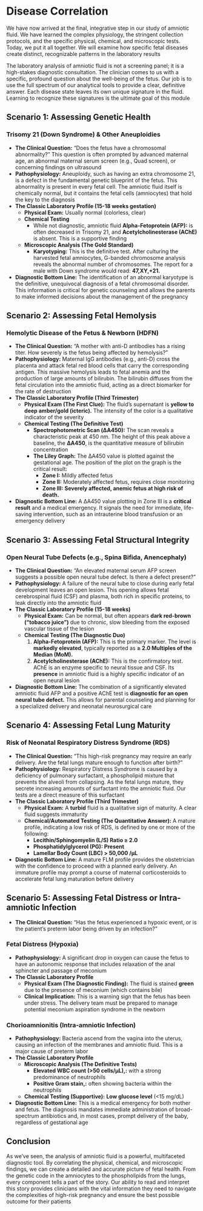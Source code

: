 # Disease Correlation {-}

We have now arrived at the final, integrative step in our study of amniotic fluid. We have learned the complex physiology, the stringent collection protocols, and the specific physical, chemical, and microscopic tests. Today, we put it all together. We will examine how specific fetal diseases create distinct, recognizable patterns in the laboratory results

The laboratory analysis of amniotic fluid is not a screening panel; it is a high-stakes diagnostic consultation. The clinician comes to us with a specific, profound question about the well-being of the fetus. Our job is to use the full spectrum of our analytical tools to provide a clear, definitive answer. Each disease state leaves its own unique signature in the fluid. Learning to recognize these signatures is the ultimate goal of this module

## **Scenario 1: Assessing Genetic Health** {-}

### **Trisomy 21 (Down Syndrome) & Other Aneuploidies** {-}

*   **The Clinical Question:** "Does the fetus have a chromosomal abnormality?" This question is often prompted by advanced maternal age, an abnormal maternal serum screen (e.g., Quad screen), or concerning findings on ultrasound
*   **Pathophysiology:** Aneuploidy, such as having an extra chromosome 21, is a defect in the fundamental genetic blueprint of the fetus. This abnormality is present in every fetal cell. The amniotic fluid itself is chemically normal, but it contains the fetal cells (amniocytes) that hold the key to the diagnosis
*   **The Classic Laboratory Profile (15-18 weeks gestation)**
    *   **Physical Exam:** Usually normal (colorless, clear)
    *   **Chemical Testing**
        *   While not diagnostic, amniotic fluid **Alpha-Fetoprotein (AFP):** is often decreased in Trisomy 21, and **Acetylcholinesterase (AChE)** is absent. This is a supportive finding
    *   **Microscopic Analysis (The Gold Standard)**
        *   **Karyotyping:** This is the definitive test. After culturing the harvested fetal amniocytes, G-banded chromosome analysis reveals the abnormal number of chromosomes. The report for a male with Down syndrome would read: **47,XY,+21.**
*   **Diagnostic Bottom Line:** The identification of an abnormal karyotype is the definitive, unequivocal diagnosis of a fetal chromosomal disorder. This information is critical for genetic counseling and allows the parents to make informed decisions about the management of the pregnancy

## **Scenario 2: Assessing Fetal Hemolysis** {-}

### **Hemolytic Disease of the Fetus & Newborn (HDFN)** {-}

*   **The Clinical Question:** "A mother with anti-D antibodies has a rising titer. How severely is the fetus being affected by hemolysis?"
*   **Pathophysiology:** Maternal IgG antibodies (e.g., anti-D) cross the placenta and attack fetal red blood cells that carry the corresponding antigen. This massive hemolysis leads to fetal anemia and the production of large amounts of bilirubin. The bilirubin diffuses from the fetal circulation into the amniotic fluid, acting as a direct biomarker for the rate of destruction
*   **The Classic Laboratory Profile (Third Trimester)**
    *   **Physical Exam (The First Clue):** The fluid's supernatant is **yellow to deep amber/gold (icteric).** The intensity of the color is a qualitative indicator of the severity
    *   **Chemical Testing (The Definitive Test)**
        *   **Spectrophotometric Scan (ΔA450):** The scan reveals a characteristic peak at 450 nm. The height of this peak above a baseline, the **ΔA450**, is the quantitative measure of bilirubin concentration
        *   **The Liley Graph:** The ΔA450 value is plotted against the gestational age. The position of the plot on the graph is the critical result:
            *   **Zone I:** Mildly affected fetus
            *   **Zone II:** Moderately affected fetus, requires close monitoring
            *   **Zone III:** **Severely affected, anemic fetus at high risk of death.**
*   **Diagnostic Bottom Line:** A ΔA450 value plotting in Zone III is a **critical result** and a medical emergency. It signals the need for immediate, life-saving intervention, such as an intrauterine blood transfusion or an emergency delivery

## **Scenario 3: Assessing Fetal Structural Integrity** {-}

### **Open Neural Tube Defects (e.g., Spina Bifida, Anencephaly)** {-}

*   **The Clinical Question:** "An elevated maternal serum AFP screen suggests a possible open neural tube defect. Is there a defect present?"
*   **Pathophysiology:** A failure of the neural tube to close during early fetal development leaves an open lesion. This opening allows fetal cerebrospinal fluid (CSF) and plasma, both rich in specific proteins, to leak directly into the amniotic fluid
*   **The Classic Laboratory Profile (15-18 weeks)**
    *   **Physical Exam:** Can be normal, but often appears **dark red-brown ("tobacco juice")** due to chronic, slow bleeding from the exposed vascular tissue of the lesion
    *   **Chemical Testing (The Diagnostic Duo)**
        1.  **Alpha-Fetoprotein (AFP):** This is the primary marker. The level is **markedly elevated**, typically reported as **≥ 2.0 Multiples of the Median (MoM).**
        2.  **Acetylcholinesterase (AChE):** This is the confirmatory test. AChE is an enzyme specific to neural tissue and CSF. Its **presence** in amniotic fluid is a highly specific indicator of an open neural lesion
*   **Diagnostic Bottom Line:** The combination of a significantly elevated amniotic fluid AFP and a positive AChE test is **diagnostic for an open neural tube defect.** This allows for parental counseling and planning for a specialized delivery and neonatal neurosurgical care

## **Scenario 4: Assessing Fetal Lung Maturity** {-}

### **Risk of Neonatal Respiratory Distress Syndrome (RDS)** {-}

*   **The Clinical Question:** "This high-risk pregnancy may require an early delivery. Are the fetal lungs mature enough to function after birth?"
*   **Pathophysiology:** Respiratory Distress Syndrome is caused by a deficiency of pulmonary surfactant, a phospholipid mixture that prevents the alveoli from collapsing. As the fetal lungs mature, they secrete increasing amounts of surfactant into the amniotic fluid. Our tests are a direct measure of this surfactant
*   **The Classic Laboratory Profile (Third Trimester)**
    *   **Physical Exam:** A **turbid** fluid is a qualitative sign of maturity. A clear fluid suggests immaturity
    *   **Chemical/Automated Testing (The Quantitative Answer):** A mature profile, indicating a low risk of RDS, is defined by one or more of the following:
        *   **Lecithin/Sphingomyelin (L/S) Ratio ≥ 2.0**
        *   **Phosphatidylglycerol (PG): Present**
        *   **Lamellar Body Count (LBC) > 50,000 /µL**
*   **Diagnostic Bottom Line:** A mature FLM profile provides the obstetrician with the confidence to proceed with a planned early delivery. An immature profile may prompt a course of maternal corticosteroids to accelerate fetal lung maturation before delivery

## **Scenario 5: Assessing Fetal Distress or Intra-amniotic Infection** {-}

*   **The Clinical Question:** "Has the fetus experienced a hypoxic event, or is the patient's preterm labor being driven by an infection?"

### **Fetal Distress (Hypoxia)** {-}
*   **Pathophysiology:** A significant drop in oxygen can cause the fetus to have an autonomic response that includes relaxation of the anal sphincter and passage of meconium
*   **The Classic Laboratory Profile**
    *   **Physical Exam (The Diagnostic Finding):** The fluid is stained **green** due to the presence of meconium (which contains bile)
    *   **Clinical Implication:** This is a warning sign that the fetus has been under stress. The delivery team must be prepared to manage potential meconium aspiration syndrome in the newborn

### **Chorioamnionitis (Intra-amniotic Infection)** {-}
*   **Pathophysiology:** Bacteria ascend from the vagina into the uterus, causing an infection of the membranes and amniotic fluid. This is a major cause of preterm labor
*   **The Classic Laboratory Profile**
    *   **Microscopic Analysis (The Definitive Tests)**
        *   **Elevated WBC count (>50 cells/µL),:** with a strong predominance of neutrophils
        *   **Positive Gram stain,:** often showing bacteria within the neutrophils
    *   **Chemical Testing (Supportive):** **Low glucose level** (<15 mg/dL)
*   **Diagnostic Bottom Line:** This is a medical emergency for both mother and fetus. The diagnosis mandates immediate administration of broad-spectrum antibiotics and, in most cases, prompt delivery of the baby, regardless of gestational age

## **Conclusion** {-}

As we've seen, the analysis of amniotic fluid is a powerful, multifaceted diagnostic tool. By correlating the physical, chemical, and microscopic findings, we can create a detailed and accurate picture of fetal health. From the genetic code in the amniocytes to the phospholipids from the lungs, every component tells a part of the story. Our ability to read and interpret this story provides clinicians with the vital information they need to navigate the complexities of high-risk pregnancy and ensure the best possible outcome for their patients
